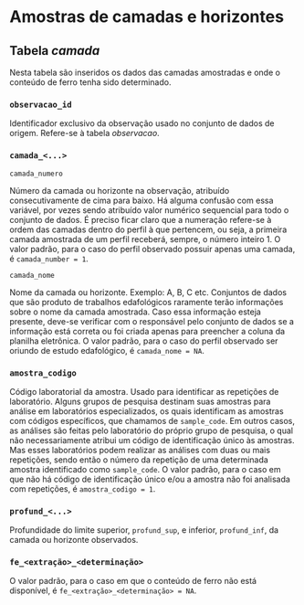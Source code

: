 # Amostras de camadas e horizontes

## Tabela *camada*

Nesta tabela são inseridos os dados das camadas amostradas e onde o conteúdo de ferro tenha sido determinado.

### `observacao_id`

Identificador exclusivo da observação usado no conjunto de dados de origem. Refere-se à tabela *observacao*.

### `camada_<...>`

`camada_numero`

Número da camada ou horizonte na observação, atribuído consecutivamente de cima para baixo. Há alguma confusão
com essa variável, por vezes sendo atribuído valor numérico sequencial para todo o conjunto de dados. É 
preciso ficar claro que a numeração refere-se à ordem das camadas dentro do perfil à que pertencem, ou seja, a
primeira camada amostrada de um perfil receberá, sempre, o número inteiro 1. O valor padrão, para o caso do
perfil observado possuir apenas uma camada, é `camada_number = 1`.

`camada_nome`

Nome da camada ou horizonte. Exemplo: A, B, C etc. Conjuntos de dados que são produto de trabalhos 
edafológicos raramente terão informações sobre o nome da camada amostrada. Caso essa informação esteja 
presente, deve-se verificar com o responsável pelo conjunto de dados se a informação está correta ou foi 
criada apenas para preencher a coluna da planilha eletrônica. O valor padrão, para o caso do perfil observado
ser oriundo de estudo edafológico, é `camada_nome = NA`.

### `amostra_codigo`

Código laboratorial da amostra. Usado para identificar as repetições de laboratório. Alguns grupos de pesquisa
destinam suas amostras para análise em laboratórios especializados, os quais identificam as amostras com 
códigos específicos, que chamamos de `sample_code`. Em outros casos, as análises são feitas pelo laboratório 
do próprio grupo de pesquisa, o qual não necessariamente atribui um código de identificação único às amostras.
Mas esses laboratórios podem realizar as análises com duas ou mais repetições, sendo então o número da 
repetição de uma determinada amostra identificado como `sample_code`. O valor padrão, para o caso em que não 
há código de identificação único e/ou a amostra não foi analisada com repetições, é `amostra_codigo = 1`.

### `profund_<...>`

Profundidade do limite superior, `profund_sup`, e inferior, `profund_inf`, da camada ou horizonte observados.

### `fe_<extração>_<determinação>`

O valor padrão, para o caso em que o conteúdo de ferro não está disponível, é 
`fe_<extração>_<determinação> = NA`.
